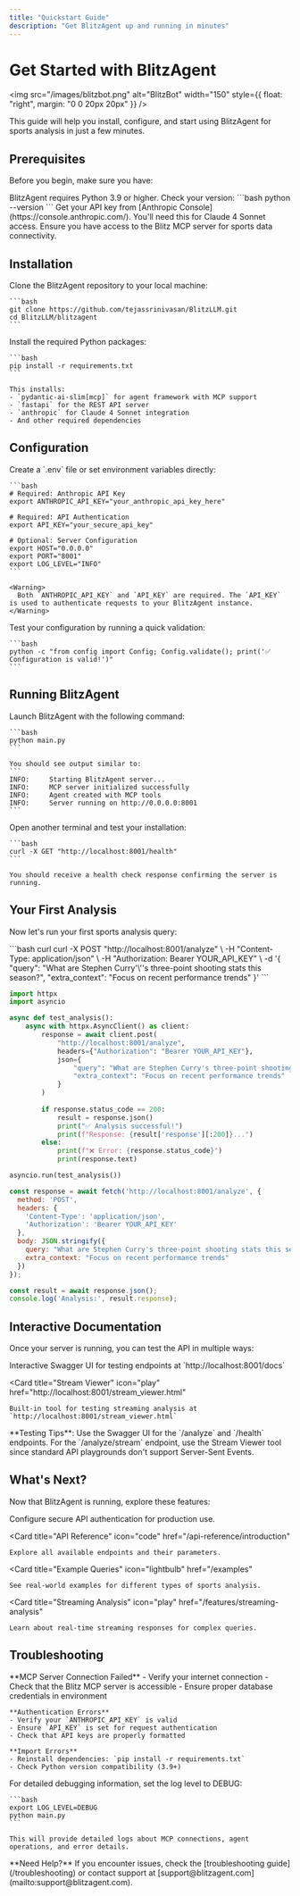 ```yaml
---
title: "Quickstart Guide"
description: "Get BlitzAgent up and running in minutes"
---
```


# Get Started with BlitzAgent

<img
  src="/images/blitzbot.png"
  alt="BlitzBot"
  width="150"
  style={{ float: "right", margin: "0 0 20px 20px" }}
/>

This guide will help you install, configure, and start using BlitzAgent for sports analysis in just a few minutes.

## Prerequisites

Before you begin, make sure you have:

<Steps>
  <Step title="Python 3.9+">
    BlitzAgent requires Python 3.9 or higher. Check your version:
    ```bash
    python --version
    ```
  </Step>
  <Step title="Anthropic API Key">
    Get your API key from [Anthropic Console](https://console.anthropic.com/). You'll need this for Claude 4 Sonnet access.
  </Step>
  <Step title="Access to Blitz MCP Server">
    Ensure you have access to the Blitz MCP server for sports data connectivity.
  </Step>
</Steps>

## Installation

<AccordionGroup>
  <Accordion icon="download" title="Clone the Repository">
    Clone the BlitzAgent repository to your local machine:
    
    ```bash
    git clone https://github.com/tejassrinivasan/BlitzLLM.git
    cd BlitzLLM/blitzagent
    ```
  </Accordion>
  
  <Accordion icon="package" title="Install Dependencies">
    Install the required Python packages:
    
    ```bash
    pip install -r requirements.txt
    ```
    
    This installs:
    - `pydantic-ai-slim[mcp]` for agent framework with MCP support
    - `fastapi` for the REST API server
    - `anthropic` for Claude 4 Sonnet integration
    - And other required dependencies
  </Accordion>
</AccordionGroup>

## Configuration

<AccordionGroup>
  <Accordion icon="key" title="Set Up Environment Variables">
    Create a `.env` file or set environment variables directly:
    
    ```bash
    # Required: Anthropic API Key
    export ANTHROPIC_API_KEY="your_anthropic_api_key_here"
    
    # Required: API Authentication
    export API_KEY="your_secure_api_key"
    
    # Optional: Server Configuration
    export HOST="0.0.0.0"
    export PORT="8001"
    export LOG_LEVEL="INFO"
    ```
    
    <Warning>
      Both `ANTHROPIC_API_KEY` and `API_KEY` are required. The `API_KEY` is used to authenticate requests to your BlitzAgent instance.
    </Warning>
  </Accordion>
  
  <Accordion icon="cog" title="Verify Configuration">
    Test your configuration by running a quick validation:
    
    ```bash
    python -c "from config import Config; Config.validate(); print('✅ Configuration is valid!')"
    ```
  </Accordion>
</AccordionGroup>

## Running BlitzAgent

<AccordionGroup>
  <Accordion icon="rocket" title="Start the Server">
    Launch BlitzAgent with the following command:
    
    ```bash
    python main.py
    ```
    
    You should see output similar to:
    ```
    INFO:     Starting BlitzAgent server...
    INFO:     MCP server initialized successfully
    INFO:     Agent created with MCP tools
    INFO:     Server running on http://0.0.0.0:8001
    ```
  </Accordion>
  
  <Accordion icon="globe" title="Test the API">
    Open another terminal and test your installation:
    
    ```bash
    curl -X GET "http://localhost:8001/health"
    ```
    
    You should receive a health check response confirming the server is running.
  </Accordion>
</AccordionGroup>

## Your First Analysis

Now let's run your first sports analysis query:

<CodeGroup>
```bash curl
curl -X POST "http://localhost:8001/analyze" \
  -H "Content-Type: application/json" \
  -H "Authorization: Bearer YOUR_API_KEY" \
  -d '{
    "query": "What are Stephen Curry'\''s three-point shooting stats this season?",
    "extra_context": "Focus on recent performance trends"
  }'
```

```python Python
import httpx
import asyncio

async def test_analysis():
    async with httpx.AsyncClient() as client:
        response = await client.post(
            "http://localhost:8001/analyze",
            headers={"Authorization": "Bearer YOUR_API_KEY"},
            json={
                "query": "What are Stephen Curry's three-point shooting stats this season?",
                "extra_context": "Focus on recent performance trends"
            }
        )
        
        if response.status_code == 200:
            result = response.json()
            print("✅ Analysis successful!")
            print(f"Response: {result['response'][:200]}...")
        else:
            print(f"❌ Error: {response.status_code}")
            print(response.text)

asyncio.run(test_analysis())
```

```javascript JavaScript
const response = await fetch('http://localhost:8001/analyze', {
  method: 'POST',
  headers: {
    'Content-Type': 'application/json',
    'Authorization': 'Bearer YOUR_API_KEY'
  },
  body: JSON.stringify({
    query: "What are Stephen Curry's three-point shooting stats this season?",
    extra_context: "Focus on recent performance trends"
  })
});

const result = await response.json();
console.log('Analysis:', result.response);
```
</CodeGroup>

## Interactive Documentation

Once your server is running, you can test the API in multiple ways:

<CardGroup cols={2}>
  <Card
    title="API Documentation"
    icon="book-open"
    href="http://localhost:8001/docs"
  >
    Interactive Swagger UI for testing endpoints at `http://localhost:8001/docs`
  </Card>
  
  <Card
    title="Stream Viewer"
    icon="play"
    href="http://localhost:8001/stream_viewer.html"
  >
    Built-in tool for testing streaming analysis at `http://localhost:8001/stream_viewer.html`
  </Card>
</CardGroup>

<Note>
  **Testing Tips**: Use the Swagger UI for the `/analyze` and `/health` endpoints. For the `/analyze/stream` endpoint, use the Stream Viewer tool since standard API playgrounds don't support Server-Sent Events.
</Note>

## What's Next?

Now that BlitzAgent is running, explore these features:

<CardGroup cols={2}>
  <Card
    title="Authentication Setup"
    icon="shield"
    href="/authentication"
  >
    Configure secure API authentication for production use.
  </Card>
  
  <Card
    title="API Reference"
    icon="code"
    href="/api-reference/introduction"
  >
    Explore all available endpoints and their parameters.
  </Card>
  
  <Card
    title="Example Queries"
    icon="lightbulb"
    href="/examples"
  >
    See real-world examples for different types of sports analysis.
  </Card>
  
  <Card
    title="Streaming Analysis"
    icon="play"
    href="/features/streaming-analysis"
  >
    Learn about real-time streaming responses for complex queries.
  </Card>
</CardGroup>

## Troubleshooting

<AccordionGroup>
  <Accordion icon="exclamation-triangle" title="Common Issues">
    **MCP Server Connection Failed**
    - Verify your internet connection
    - Check that the Blitz MCP server is accessible
    - Ensure proper database credentials in environment
    
    **Authentication Errors**
    - Verify your `ANTHROPIC_API_KEY` is valid
    - Ensure `API_KEY` is set for request authentication
    - Check that API keys are properly formatted
    
    **Import Errors**
    - Reinstall dependencies: `pip install -r requirements.txt`
    - Check Python version compatibility (3.9+)
  </Accordion>
  
  <Accordion icon="bug" title="Debug Mode">
    For detailed debugging information, set the log level to DEBUG:
    
    ```bash
    export LOG_LEVEL=DEBUG
    python main.py
    ```
    
    This will provide detailed logs about MCP connections, agent operations, and error details.
  </Accordion>
</AccordionGroup>

<Note>
  **Need Help?** If you encounter issues, check the [troubleshooting guide](/troubleshooting) or contact support at [support@blitzagent.com](mailto:support@blitzagent.com).
</Note>
